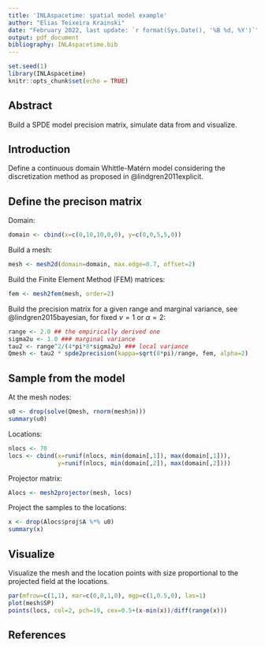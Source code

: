 ```yaml
---
title: 'INLAspacetime: spatial model example'
author: "Elias Teixeira Krainski"
date: "February 2022, last update: `r format(Sys.Date(), '%B %d, %Y')`"
output: pdf_document
bibliography: INLAspacetime.bib
---
```


```r
set.seed(1)
library(INLAspacetime)
knitr::opts_chunk$set(echo = TRUE)
```

## Abstract 

Build a SPDE model precision matrix, simulate data from and visualize. 

## Introduction 

Define a continuous domain Whittle-Matérn model 
considering the discretization method 
as proposed in @lindgren2011explicit. 

## Define the precison matrix 

Domain:
```r
domain <- cbind(x=c(0,10,10,0,0), y=c(0,0,5,5,0))
```

Build a mesh:
```r
mesh <- mesh2d(domain=domain, max.edge=0.7, offset=2)
```

Build the Finite Element Method (FEM) matrices:
```r
fem <- mesh2fem(mesh, order=2)
```

Build the precision matrix for a given range and 
marginal variance, see @lindgren2015bayesian, 
for fixed $\nu=1$ or $\alpha=2$:
```r
range <- 2.0 ## the empirically derived one
sigma2u <- 1.0 ### marginal variance
tau2 <- range^2/(4*pi*8*sigma2u) ### local variance
Qmesh <- tau2 * spde2precision(kappa=sqrt(8*pi)/range, fem, alpha=2)
```

## Sample from the model 

At the mesh nodes:
```r
u0 <- drop(solve(Qmesh, rnorm(mesh$n)))
summary(u0)
```

Locations:
```r
nlocs <- 70
locs <- cbind(x=runif(nlocs, min(domain[,1]), max(domain[,1])),  
              y=runif(nlocs, min(domain[,2]), max(domain[,2])))
```

Projector matrix:
```r
Alocs <- mesh2projector(mesh, locs)
```

Project the samples to the locations:
```r
x <- drop(Alocs$proj$A %*% u0)
summary(x)
```

## Visualize 

Visualize the mesh and the location points with size 
proportional to the projected field at the locations.

```r
par(mfrow=c(1,1), mar=c(0,0,1,0), mgp=c(1,0.5,0), las=1)
plot(mesh$SP)
points(locs, col=2, pch=19, cex=0.5+(x-min(x))/diff(range(x))) 
```

## References

